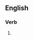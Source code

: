 ==English==

===Verb===
{{head|en|present participle}}

# {{present participle of|hearthstone|lang=en|nocat=1}}
